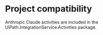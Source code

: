 ﻿# Project compatibility

Anthropic Claude activities are included in the
                UiPath.IntegrationService.Activities package.




|  |
| ---
